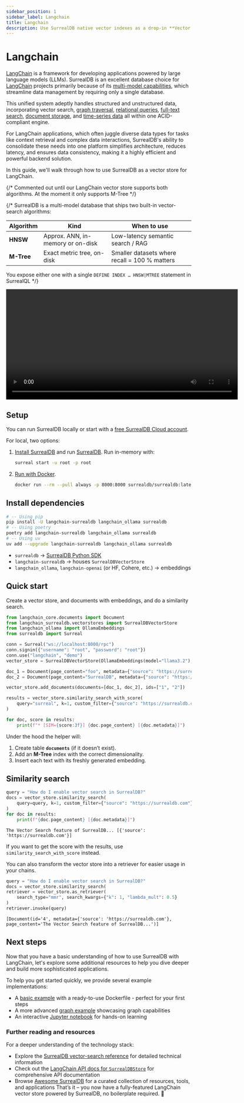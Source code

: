 ```yaml
---
sidebar_position: 1
sidebar_label: Langchain
title: Langchain
description: Use SurrealDB native vector indexes as a drop-in **Vector Store** for LangChain.
---
```


# Langchain

[LangChain](https://python.langchain.com/docs/introduction/) is a framework for developing applications powered by large language models (LLMs). SurrealDB is an excellent database choice for [LangChain](https://python.langchain.com/docs/introduction/) projects primarily because of its [multi-model capabilities](/docs/surrealdb/models), which streamline data management by requiring only a single database.

This unified system adeptly handles structured and unstructured data, incorporating vector search, [graph traversal](/docs/surrealdb/models/graph), [relational queries](/docs/surrealdb/models), [full-text search](/docs/surrealdb/models/full-text-search), [document storage](/docs/surrealdb/models/document), and [time-series data](/docs/surrealdb/models/time-series) all within one ACID-compliant engine. 

For LangChain applications, which often juggle diverse data types for tasks like context retrieval and complex data interactions, SurrealDB's ability to consolidate these needs into one platform simplifies architecture, reduces latency, and ensures data consistency, making it a highly efficient and powerful backend solution.

In this guide, we'll walk through how to use SurrealDB as a vector store for LangChain.


{/* Commented out until our LangChain vector store supports both algorithms. At the moment it only supports M-Tree */}

{/*
SurrealDB is a multi-model database that ships two built-in vector-search algorithms:

| Algorithm | Kind | When to use |
|-----------|------|-------------|
| **HNSW**  | Approx. ANN, in-memory or on-disk | Low-latency semantic search / RAG |
| **M-Tree**| Exact metric tree, on-disk       | Smaller datasets where recall = 100 % matters |

You expose either one with a single `DEFINE INDEX … HNSW|MTREE` statement in SurrealQL
*/}

<video class="w-full" width="630" height="300" controls>
    <source src={VidMp4} type="video/mp4" />
    <source src={VidWebm} type="video/webm" />
</video>

## Setup

You can run SurrealDB locally or start with a [free SurrealDB Cloud account](/docs/cloud/getting-started).

For local, two options:

1. [Install SurrealDB](/docs/surrealdb/installation) and run [SurrealDB](/docs/surrealdb/installation/running). Run in-memory with:

    ```sh
    surreal start -u root -p root
    ```

2. [Run with Docker](/docs/surrealdb/installation/running/docker).

    ```sh
    docker run --rm --pull always -p 8000:8000 surrealdb/surrealdb:latest start
    ```

## Install dependencies

```bash
# -- Using pip
pip install -U langchain-surrealdb langchain_ollama surrealdb
# -- Using poetry
poetry add langchain-surrealdb langchain_ollama surrealdb
# -- Using uv
uv add --upgrade langchain-surrealdb langchain_ollama surrealdb
````

* `surrealdb` → [SurrealDB Python SDK](/docs/sdk/python/)
* `langchain-surrealdb` → houses `SurrealDBVectorStore`
* `langchain_ollama`, `langchain-openai` (or HF, Cohere, etc.) → embeddings

## Quick start

Create a vector store, and documents with embeddings, and do a similarity search.

```python
from langchain_core.documents import Document
from langchain_surrealdb.vectorstores import SurrealDBVectorStore
from langchain_ollama import OllamaEmbeddings
from surrealdb import Surreal

conn = Surreal("ws://localhost:8000/rpc")
conn.signin({"username": "root", "password": "root"})
conn.use("langchain", "demo")
vector_store = SurrealDBVectorStore(OllamaEmbeddings(model="llama3.2"), conn)

doc_1 = Document(page_content="foo", metadata={"source": "https://surrealdb.com"})
doc_2 = Document(page_content="SurrealDB", metadata={"source": "https://surrealdb.com"})

vector_store.add_documents(documents=[doc_1, doc_2], ids=["1", "2"])

results = vector_store.similarity_search_with_score(
    query="surreal", k=1, custom_filter={"source": "https://surrealdb.com"}
)

for doc, score in results:
    print(f"* [SIM={score:3f}] {doc.page_content} [{doc.metadata}]")
```

Under the hood the helper will:

1. Create table **`documents`** (if it doesn’t exist).
2. Add an **M-Tree** index with the correct dimensionality.
3. Insert each text with its freshly generated embedding.


## Similarity search

```python
query = "How do I enable vector search in SurrealDB?"
docs = vector_store.similarity_search(
    query=query, k=1, custom_filter={"source": "https://surrealdb.com"}
)
for doc in results:
    print(f"{doc.page_content} [{doc.metadata}]")
```

```
The Vector Search feature of SurrealDB... [{'source': 'https://surrealdb.com'}]
```

If you want to get the score with the results, use `similarity_search_with_score` instead.

You can also transform the vector store into a retriever for easier usage in your chains.

```python
query = "How do I enable vector search in SurrealDB?"
docs = vector_store.similarity_search(
retriever = vector_store.as_retriever(
    search_type="mmr", search_kwargs={"k": 1, "lambda_mult": 0.5}
)
retriever.invoke(query)
```

```
[Document(id='4', metadata={'source': 'https://surrealdb.com'}, page_content='The Vector Search feature of SurrealDB...')]
```

## Next steps

Now that you have a basic understanding of how to use SurrealDB with LangChain, let's explore some additional resources to help you dive deeper and build more sophisticated applications.

To help you get started quickly, we provide several example implementations:

* A [basic example](https://github.com/surrealdb/langchain-surrealdb/tree/main/examples/basic) with a ready-to-use Dockerfile - perfect for your first steps
* A more advanced [graph example](https://github.com/surrealdb/langchain-surrealdb/tree/main/examples/graph) showcasing graph capabilities
* An interactive [Jupyter notebook](https://github.com/langchain-ai/langchain/blob/master/docs/docs/integrations/vectorstores/surrealdb.ipynb) for hands-on learning

### Further reading and resources

For a deeper understanding of the technology stack:

* Explore the [SurrealDB vector-search reference](/docs/surrealdb/reference-guide/vector-search) for detailed technical information
* Check out the [LangChain API docs for `SurrealDBStore`](https://api.python.langchain.com/en/latest/vectorstores/langchain_community.vectorstores.surrealdb.SurrealDBStore.html) for comprehensive API documentation
* Browse [Awesome SurrealDB](https://github.com/surrealdb/awesome-surreal) for a curated collection of resources, tools, and applications
That’s it – you now have a fully-featured LangChain vector store powered by SurrealDB, no boilerplate required. 🚀
